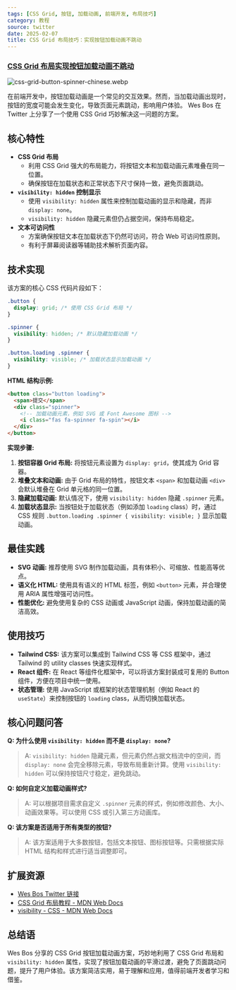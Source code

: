 ```yaml
---
tags: [CSS Grid, 按钮, 加载动画, 前端开发, 布局技巧]
category: 教程
source: twitter
date: 2025-02-07
title: CSS Grid 布局技巧：实现按钮加载动画不跳动
---
```


### [CSS Grid 布局实现按钮加载动画不跳动](https://twitter-thread.com/t/1866895899554926912)

![css-grid-button-spinner-chinese.webp](https://img.mengpeng.tech/i/2025/02/07/67a601e6b5f48.webp)

在前端开发中，按钮加载动画是一个常见的交互效果。然而，当加载动画出现时，按钮的宽度可能会发生变化，导致页面元素跳动，影响用户体验。 Wes Bos 在 Twitter 上分享了一个使用 CSS Grid 巧妙解决这一问题的方案。

## 核心特性

- **CSS Grid 布局**
  - 利用 CSS Grid 强大的布局能力，将按钮文本和加载动画元素堆叠在同一位置。
  - 确保按钮在加载状态和正常状态下尺寸保持一致，避免页面跳动。
- **`visibility: hidden` 控制显示**
  - 使用 `visibility: hidden` 属性来控制加载动画的显示和隐藏，而非 `display: none`。
  - `visibility: hidden` 隐藏元素但仍占据空间，保持布局稳定。
- **文本可访问性**
  - 方案确保按钮文本在加载状态下仍然可访问，符合 Web 可访问性原则。
  - 有利于屏幕阅读器等辅助技术解析页面内容。

## 技术实现

该方案的核心 CSS 代码片段如下：

```css
.button {
  display: grid; /* 使用 CSS Grid 布局 */
}

.spinner {
  visibility: hidden; /* 默认隐藏加载动画 */
}

.button.loading .spinner {
  visibility: visible; /* 加载状态显示加载动画 */
}
```

**HTML 结构示例:**

```html
<button class="button loading">
  <span>提交</span>
  <div class="spinner">
    <!-- 加载动画元素，例如 SVG 或 Font Awesome 图标 -->
    <i class="fas fa-spinner fa-spin"></i>
  </div>
</button>
```

**实现步骤:**

1. **按钮容器 Grid 布局:** 将按钮元素设置为 `display: grid`，使其成为 Grid 容器。
2. **堆叠文本和动画:**  由于 Grid 布局的特性，按钮文本 `<span>` 和加载动画 `<div>` 会默认堆叠在 Grid 单元格的同一位置。
3. **隐藏加载动画:**  默认情况下，使用 `visibility: hidden` 隐藏 `.spinner` 元素。
4. **加载状态显示:**  当按钮处于加载状态（例如添加 `loading` class）时，通过 CSS 规则 `.button.loading .spinner { visibility: visible; }` 显示加载动画。

## 最佳实践

- **SVG 动画:**  推荐使用 SVG 制作加载动画，具有体积小、可缩放、性能高等优点。
- **语义化 HTML:**  使用具有语义的 HTML 标签，例如 `<button>` 元素，并合理使用 ARIA 属性增强可访问性。
- **性能优化:**  避免使用复杂的 CSS 动画或 JavaScript 动画，保持加载动画的简洁高效。

## 使用技巧

- **Tailwind CSS:**  该方案可以集成到 Tailwind CSS 等 CSS 框架中，通过 Tailwind 的 utility classes 快速实现样式。
- **React 组件:**  在 React 等组件化框架中，可以将该方案封装成可复用的 Button 组件，方便在项目中统一使用。
- **状态管理:**  使用 JavaScript 或框架的状态管理机制（例如 React 的 `useState`）来控制按钮的 `loading` class，从而切换加载状态。

## 核心问题问答

**Q: 为什么使用 `visibility: hidden` 而不是 `display: none`?**
> A:  `visibility: hidden` 隐藏元素，但元素仍然占据文档流中的空间，而 `display: none` 会完全移除元素，导致布局重新计算。使用 `visibility: hidden` 可以保持按钮尺寸稳定，避免跳动。

**Q:  如何自定义加载动画样式?**
> A:  可以根据项目需求自定义 `.spinner` 元素的样式，例如修改颜色、大小、动画效果等。可以使用 CSS 或引入第三方动画库。

**Q:  该方案是否适用于所有类型的按钮?**
> A:  该方案适用于大多数按钮，包括文本按钮、图标按钮等。只需根据实际 HTML 结构和样式进行适当调整即可。

## 扩展资源

- [Wes Bos Twitter 链接](https://twitter-thread.com/t/1866895899554926912)
- [CSS Grid 布局教程 - MDN Web Docs](https://developer.mozilla.org/zh-CN/docs/Web/CSS/CSS_Grid_Layout)
- [visibility - CSS - MDN Web Docs](https://developer.mozilla.org/zh-CN/docs/Web/CSS/visibility)

## 总结语

Wes Bos 分享的 CSS Grid 按钮加载动画方案，巧妙地利用了 CSS Grid 布局和 `visibility: hidden` 属性，实现了按钮加载动画的平滑过渡，避免了页面跳动问题，提升了用户体验。该方案简洁实用，易于理解和应用，值得前端开发者学习和借鉴。 